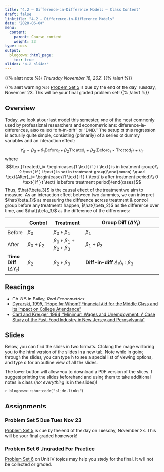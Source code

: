 ```yaml
---
title: "4.2 — Difference-in-Difference Models — Class Content"
draft: false
linktitle: "4.2 — Difference-in-Difference Models"
date: "2020-06-08"
menu:
  content:
    parent: Course content
    weight: 23
type: docs
output:
  blogdown::html_page:
    toc: true
slides: "4.2-slides"
---
```


{{% alert note %}}
*Thursday November 18, 2021*
{{% /alert %}}

{{% alert warning %}}
[Problem Set 5](/assignments/05-problem-set) is due by the end of the day Tuesday, November 23. This will be your final graded problem set!
{{% /alert %}}

## <i class="fas fa-info-circle fa-lg"></i> Overview

Today, we look at our last model this semester, one of the most commonly used by professional researchers and econometricians: difference-in-differences, also called “diff-in-diff” or “DND.” The setup of this regression is actually quite simple, consisting (primarily) of a series of dummy variables and an interaction effect:

$$Y_{it}=\beta_0+\beta_1 \text{Before}_{t}+ \beta_2 \text{Treated}_{i}+\beta_3(\text{Before}_i \times \text{Treated}_{t})+u_{it}$$
where 
$$\text{Treated}_i= \begin{cases}1 \text{ if } i \text{ is in treatment group}\\ 0 \text{ if } i \text{ is not in treatment group}\end{cases} \quad \text{After}_t= \begin{cases}1 \text{ if } t \text{ is after treatment period}\\ 0 \text{ if } t \text{ is before treatment period}\end{cases}$$
Thus, $\hat{\beta_3}$ is the causal effect of the treatment we aim to measure. As an interaction effect between two dummies, we can interpret $\hat{\beta_1}$ as measuring the difference across treatment & control group before any treatments happen, $\hat{\beta_2}$ as the difference over time, and $\hat{\beta_3}$ as the difference of the differences:

|    | Control | Treatment | **Group Diff** $(\Delta Y_i)$ |
|----|---------|-----------|---------------------------|
| Before | $\beta_0$ | $\beta_0+\beta_1$ | $\beta_1$ |
| After | $\beta_0+\beta_2$ | $\beta_0+\beta_1+\beta_2+\beta_3$ | $\beta_1+\beta_3$ |
| **Time Diff** $(\Delta Y_t)$ | $\beta_2$ | $\beta_2+\beta_3$ | **Diff-in-diff** $\Delta_i \Delta_t: \beta_3$ |

## <i class="fas fa-book-reader fa-lg"></i> Readings

- <i class="fas fa-book"></i> Ch. 8.5 in Bailey, *Real Econometrics*
- [<i class="fas fa-file-pdf"></i> Dynarski, 1999, “Hope for Whom? Financial Aid for the Middle Class and its Impact on College Attendance”](/readings/Dynarski-1999.pdf)
- [<i class="fas fa-file-pdf"></i> Card and Kreuger, 1994, “Minimum Wages and Unemployment: A Case Study of the Fast-Food Industry in New Jersey and Pennsylvania”](/readings/Card-Kreuger-1994.pdf)

## <i class="fas fa-chalkboard-teacher"></i> Slides

Below, you can find the slides in two formats. Clicking the image will bring you to the html version of the slides in a new tab. Note while in going through the slides, you can type <kbd>h</kbd> to see a special list of viewing options, and type <kbd>o</kbd> for an outline view of all the slides.

The lower button will allow you to download a PDF version of the slides. I suggest printing the slides beforehand and using them to take additional notes in class (*not everything* is in the slides)!

`r blogdown::shortcode("slide-links")`

## <i class="fas fa-laptop-code"></i> Assignments

### Problem Set 5 Due Tues Nov 23

[Problem Set 5](/assignments/05-problem-set) is due by the end of the day on Tuesday, November 23. This will be your final graded homework!

### Problem Set 6 Ungraded For Practice

[Problem Set 6](/assignments/06-problem-set) on Unit IV topics may help you study for the final. It will not be collected or graded.